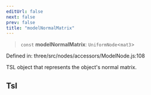 ```yaml
---
editUrl: false
next: false
prev: false
title: "modelNormalMatrix"
---
```


> `const` **modelNormalMatrix**: `UniformNode`\<`mat3`\>

Defined in: three/src/nodes/accessors/ModelNode.js:108

TSL object that represents the object's normal matrix.

## Tsl
